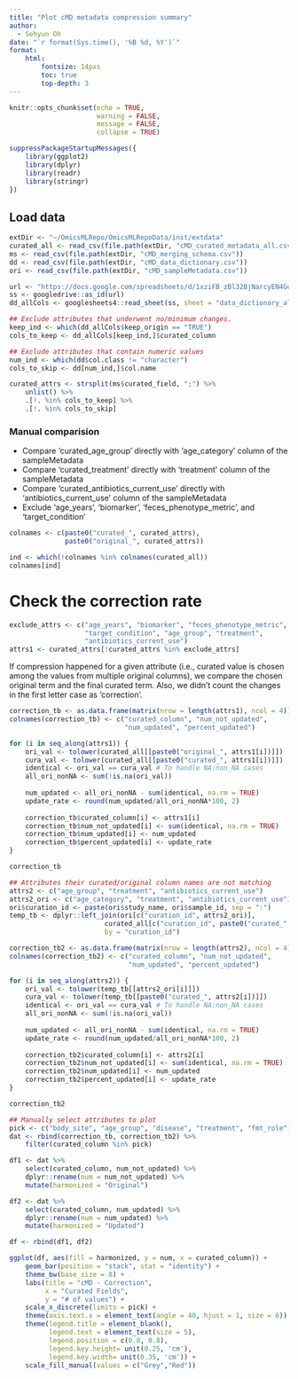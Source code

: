 ```yaml
---
title: "Plot cMD metadata compression summary"
author:
  - Sehyun Oh
date: "`r format(Sys.time(), '%B %d, %Y')`"
format:
    html:
        fontsize: 14pxs
        toc: true
        top-depth: 3
---
```


```r
knitr::opts_chunk$set(echo = TRUE, 
                      warning = FALSE,
                      message = FALSE,
                      collapse = TRUE)
```

```r
suppressPackageStartupMessages({
    library(ggplot2)
    library(dplyr)
    library(readr)
    library(stringr)
})
```

## Load data
```r
extDir <- "~/OmicsMLRepo/OmicsMLRepoData/inst/extdata"
curated_all <- read_csv(file.path(extDir, "cMD_curated_metadata_all.csv"))
ms <- read_csv(file.path(extDir, "cMD_merging_schema.csv"))
dd <- read_csv(file.path(extDir, "cMD_data_dictionary.csv"))
ori <- read_csv(file.path(extDir, "cMD_sampleMetadata.csv"))

url <- "https://docs.google.com/spreadsheets/d/1xziFB_zBl32BjNarcyEN4GupTYpPtq5aDz0GbRbWvtk/edit?usp=sharing"
ss <- googledrive::as_id(url)
dd_allCols <- googlesheets4::read_sheet(ss, sheet = "data_dictionary_allCols")
```

```r
## Exclude attributes that underwent no/minimum changes.
keep_ind <- which(dd_allCols$keep_origin == "TRUE")
cols_to_keep <- dd_allCols[keep_ind,]$curated_column 

## Exclude attributes that contain numeric values
num_ind <- which(dd$col.class != "character")
cols_to_skip <- dd[num_ind,]$col.name

curated_attrs <- strsplit(ms$curated_field, ";") %>% 
    unlist() %>%
    .[!. %in% cols_to_keep] %>%
    .[!. %in% cols_to_skip]
```


### Manual comparision 
- Compare 'curated_age_group' directly with 'age_category' column of the sampleMetadata     
- Compare 'curated_treatment' directly with 'treatment' column of the sampleMetadata     
- Compare 'curated_antibiotics_current_use' directly with 'antibiotics_current_use' column of the sampleMetadata      
- Exclude 'age_years', 'biomarker', 'feces_phenotype_metric', and 'target_condition'     

```r
colnames <- c(paste0("curated_", curated_attrs),
              paste0("original_", curated_attrs))

ind <- which(!colnames %in% colnames(curated_all))
colnames[ind]
```


# Check the correction rate
```r
exclude_attrs <- c("age_years", "biomarker", "feces_phenotype_metric", 
                   "target_condition", "age_group", "treatment", 
                   "antibiotics_current_use")
attrs1 <- curated_attrs[!curated_attrs %in% exclude_attrs]
```

If compression happened for a given attribute (i.e., curated value is chosen 
among the values from multiple original columns), we compare the chosen 
original term and the final curated term. Also, we didn't count the changes
in the first letter case as 'correction'. 

```r
correction_tb <- as.data.frame(matrix(nrow = length(attrs1), ncol = 4))
colnames(correction_tb) <- c("curated_column", "num_not_updated", 
                             "num_updated", "percent_updated")

for (i in seq_along(attrs1)) {
    ori_val <- tolower(curated_all[[paste0("original_", attrs1[i])]])
    cura_val <- tolower(curated_all[[paste0("curated_", attrs1[i])]])
    identical <- ori_val == cura_val # To handle NA:non_NA cases
    all_ori_nonNA <- sum(!is.na(ori_val))
    
    num_updated <- all_ori_nonNA - sum(identical, na.rm = TRUE)
    update_rate <- round(num_updated/all_ori_nonNA*100, 2)
    
    correction_tb$curated_column[i] <- attrs1[i]
    correction_tb$num_not_updated[i] <- sum(identical, na.rm = TRUE)
    correction_tb$num_updated[i] <- num_updated
    correction_tb$percent_updated[i] <- update_rate
}

correction_tb
```

```r
## Attributes their curated/original column names are not matching
attrs2 <- c("age_group", "treatment", "antibiotics_current_use")
attrs2_ori <- c("age_category", "treatment", "antibiotics_current_use")
ori$curation_id <- paste(ori$study_name, ori$sample_id, sep = ":")
temp_tb <- dplyr::left_join(ori[c("curation_id", attrs2_ori)],
                        curated_all[c("curation_id", paste0("curated_", attrs2))],
                        by = "curation_id")

correction_tb2 <- as.data.frame(matrix(nrow = length(attrs2), ncol = 4))
colnames(correction_tb2) <- c("curated_column", "num_not_updated", 
                              "num_updated", "percent_updated")

for (i in seq_along(attrs2)) {
    ori_val <- tolower(temp_tb[[attrs2_ori[i]]])
    cura_val <- tolower(temp_tb[[paste0("curated_", attrs2[i])]])
    identical <- ori_val == cura_val # To handle NA:non_NA cases
    all_ori_nonNA <- sum(!is.na(ori_val))
    
    num_updated <- all_ori_nonNA - sum(identical, na.rm = TRUE)
    update_rate <- round(num_updated/all_ori_nonNA*100, 2)
    
    correction_tb2$curated_column[i] <- attrs2[i]
    correction_tb2$num_not_updated[i] <- sum(identical, na.rm = TRUE)
    correction_tb2$num_updated[i] <- num_updated
    correction_tb2$percent_updated[i] <- update_rate
}

correction_tb2
```

```r
## Manually select attributes to plot
pick <- c("body_site", "age_group", "disease", "treatment", "fmt_role")
dat <- rbind(correction_tb, correction_tb2) %>%
    filter(curated_column %in% pick)

df1 <- dat %>%
    select(curated_column, num_not_updated) %>%
    dplyr::rename(num = num_not_updated) %>%
    mutate(harmonized = "Original")

df2 <- dat %>%
    select(curated_column, num_updated) %>%
    dplyr::rename(num = num_updated) %>%
    mutate(harmonized = "Updated")

df <- rbind(df1, df2)
```

```r
ggplot(df, aes(fill = harmonized, y = num, x = curated_column)) +
    geom_bar(position = "stack", stat = "identity") +
    theme_bw(base_size = 8) +
    labs(title = "cMD - Correction", 
         x = "Curated Fields",
         y = "# of values") +
    scale_x_discrete(limits = pick) +
    theme(axis.text.x = element_text(angle = 40, hjust = 1, size = 6)) +
    theme(legend.title = element_blank(),
          legend.text = element_text(size = 5),
          legend.position = c(0.8, 0.8),
          legend.key.height= unit(0.25, 'cm'),
          legend.key.width= unit(0.35, 'cm')) +
    scale_fill_manual(values = c("Grey","Red"))
```
